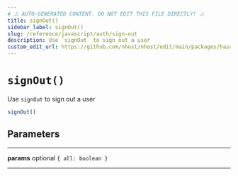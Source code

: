 ```yaml
---
# ⚠️ AUTO-GENERATED CONTENT. DO NOT EDIT THIS FILE DIRECTLY! ⚠️
title: signOut()
sidebar_label: signOut()
slug: /reference/javascript/auth/sign-out
description: Use `signOut` to sign out a user
custom_edit_url: https://github.com/nhost/nhost/edit/main/packages/hasura-auth-js/src/hasura-auth-client.ts#L329
---
```


# `signOut()`

Use `signOut` to sign out a user

```ts
signOut()
```

## Parameters

---

**<span className="parameter-name">params</span>** <span className="optional-status">optional</span> `{ all: boolean }`

---
